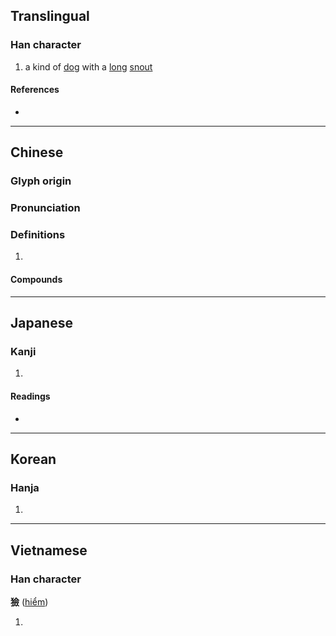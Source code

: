 {{character info/new}}
{{also|猃}}
==Translingual==

===Han character===
{{Han char|rn=94|rad=犬|as=13|sn=16|four=48286|canj=KHOMO|ids=⿰犭僉}}

# a kind of [[dog]] with a [[long]] [[snout]]

====References====
* {{Han ref|kx=0719.290|dkj=20730|dj=1131.050|hdz=21373.050|uh=736B|ud=29547|bh=EA60|bd=60000}}

----

==Chinese==
{{zh-forms|s=猃}}

===Glyph origin===
{{Han etym}}

===Pronunciation===
{{zh-pron
|m=xiǎn
|c=him2
|mc=y
|oc=y
|cat=
}}

===Definitions===
{{zh-hanzi}}

# {{rfdef|zh}}

====Compounds====
{{zh-der|獫狁}}

----

==Japanese==

===Kanji===
{{ja-kanji|grade=|rs=犬13}}

# {{defn|lang=ja|sort=犬13}}

====Readings====
* {{ja-readings|on=[[けん]] (ken), [[れん]] (ren)|kun=}}

----

==Korean==

===Hanja===
{{ko-hanja|hangeul=험|eumhun=|rv=heom|mr=hŏm|y=hem}}

# {{defn|lang=ko|sort=犬13}}

----

==Vietnamese==

===Han character===
'''獫''' ([[hiểm]])

# {{defn|vi}}

{{cln|vi|Han tu}}